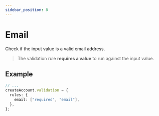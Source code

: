 ```yaml
---
sidebar_position: 8
---
```


# Email

Check if the input value is a valid email address.

> The validation rule **requires a value** to run against the input value.

## Example

```ts title="src/app/users/controllers/create-account.ts"
// ...
createAccount.validation = {
  rules: {
    email: ["required", "email"],
  },
};
```
